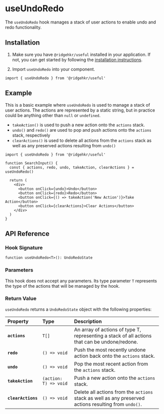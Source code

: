 # useUndoRedo

The `useUndoRedo` hook manages a stack of user actions to enable undo and redo functionality.

## Installation

1. Make sure you have `@ridgehkr/useful` installed in your application. If not, you can get started by following the [installation instructions](/#getting-started).

2. Import `useUndoRedo` into your component.

```tsx
import { useUndoRedo } from '@ridgehkr/useful'
```

## Example

This is a basic example where `useUndoRedo` is used to manage a stack of user actions. The actions are represented by a static string, but in practice could be anything other than `null` or `undefined`.

- `takeAction()` is used to push a new action onto the `actions` stack.
- `undo()` and `redo()` are used to pop and push actions onto the `actions` stack, respectively
- `clearActions()` is used to delete all actions from the `actions` stack as well as any preserved actions resulting from `undo()`

```tsx /useUndoRedo/ filename="UserActions.tsx"
import { useUndoRedo } from '@ridgehkr/useful'

function SearchInput() {
  const { actions, redo, undo, takeAction, clearActions } = useUndoRedo()

  return (
    <div>
      <button onClick={undo}>Undo</button>
      <button onClick={redo}>Redo</button>
      <button onClick={() => takeAction('New Action')}>Take Action</button>
      <button onClick={clearActions}>Clear Actions</button>
    </div>
  )
}
```

## API Reference

### Hook Signature

```tsx
function useUndoRedo<T>(): UndoRedoState
```

### Parameters

This hook does not accept any parameters. Its type parameter `T` represents the type of the actions that will be managed by the hook.

### Return Value

`useUndoRedo` returns a `UndoRedoState` object with the following properties:

| Property           | Type                  | Description                                                                                           |
| :----------------- | :-------------------- | :---------------------------------------------------------------------------------------------------- |
| **`actions`**      | `T[]`                 | An array of actions of type T, representing a stack of all actions that can be undone/redone.         |
| **`redo`**         | `() => void`          | Push the most recently undone action back onto the `actions` stack.                                   |
| **`undo`**         | `() => void`          | Pop the most recent action from the `actions` stack.                                                  |
| **`takeAction`**   | `(action: T) => void` | Push a new action onto the `actions` stack.                                                           |
| **`clearActions`** | `() => void`          | Delete all actions from the `actions` stack as well as any preserved actions resulting from `undo()`. |
